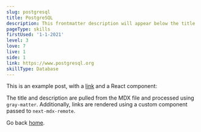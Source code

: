 ```yaml
---
slug: postgresql
title: PostgreSQL
description: This frontmatter description will appear below the title
pageType: skills
firstUsed: '1-1-2021'
level: 3
love: 7
live: 1
side: 1
link: https://www.postgresql.org
skillType: Database
---
```


This is an example post, with a [link](https://nextjs.org) and a React component:

The title and description are pulled from the MDX file and processed using `gray-matter`. Additionally, links are rendered using a custom component passed to `next-mdx-remote`.

Go back [home](/).
